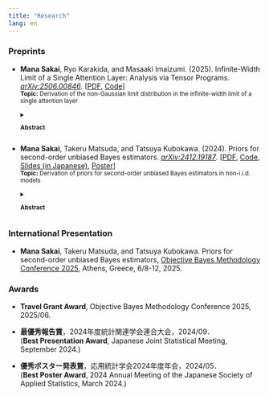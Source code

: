```yaml
---
title: "Research"
lang: en
---
```


### Preprints

- **Mana Sakai**, Ryo Karakida, and Masaaki Imaizumi. (2025). Infinite-Width Limit of a Single Attention Layer: Analysis via Tensor Programs. [*arXiv:2506.00846*](https://arxiv.org/abs/2506.00846).
[[PDF](https://arxiv.org/pdf/2506.00846),
[Code](https://github.com/manasakai/infinite-width-attention)]
    <br>
    <small>
        <span style="color: var(--text-sub-color)">
            **Topic:**  Derivation of the non-Gaussian limit distribution in the infinite-width limit of a single attention layer
        </span>
        <details>
            <summary>
                <span style="color: var(--text-sub-color)">
                    **Abstract**
                </span>
            </summary>
            <span style="color: var(--text-sub-color)">
                In modern theoretical analyses of neural networks, the infinite-width limit is often invoked to justify Gaussian approximations of neuron preactivations (e.g., via neural network Gaussian processes or Tensor Programs). However, these Gaussian-based asymptotic theories have so far been unable to capture the behavior of attention layers, except under special regimes such as infinitely many heads or tailored scaling schemes. In this paper, leveraging the Tensor Programs framework, we <u>**rigorously identify the infinite-width limit distribution of variables within a single attention layer**</u> under realistic architectural dimensionality and standard $1/\sqrt{n}$-scaling with $n$ dimensionality. We derive the exact form of this limit law without resorting to infinite-head approximations or tailored scalings, demonstrating that it <u>**departs fundamentally from Gaussianity**</u>. This limiting distribution exhibits non-Gaussianity from a hierarchical structure, being Gaussian conditional on the random similarity scores. Numerical experiments validate our theoretical predictions, confirming the effectiveness of our theory at finite width and accurate description of finite-head attentions. Beyond characterizing a standalone attention layer, our findings lay the groundwork for developing a unified theory of deep Transformer architectures in the infinite-width regime.
            </span>
        </details>
    </small>

- **Mana Sakai**, Takeru Matsuda, and Tatsuya Kubokawa. (2024). Priors for second-order unbiased Bayes estimators. [*arXiv:2412.19187*](https://arxiv.org/abs/2412.19187).
[[PDF](https://arxiv.org/pdf/2412.19187),
[Code](https://github.com/manasakai/second-order-unbiased-NER),
[Slides (in Japanese)](/files/Slides_PriorsForSecond-OrderUnbiasedBayesEstimators_jp.pdf){target="_blank"},
[Poster](/files/Poster_PriorsForSecond-OrderUnbiasedBayesEstimators.pdf){target="_blank"}]
    <br>
    <small>
        <span style="color: var(--text-sub-color)">
            **Topic:** Derivation of priors for second-order unbiased Bayes estimators in non-i.i.d. models
        </span>
        <details>
            <summary>
                <span style="color: var(--text-sub-color)">
                    **Abstract**
                </span>
            </summary>
            <span style="color: var(--text-sub-color)">
                <u>**Asymptotically unbiased priors**</u>, introduced by Hartigan (1965), are designed to achieve <u>**second-order unbiasedness</u>** of Bayes estimators. This paper <u>**extends Hartigan's framework to non-i.i.d. models</u>** by deriving a system of partial differential equations that characterizes asymptotically unbiased priors. Furthermore, we establish a necessary and sufficient condition for the existence of such priors and <u>**propose a simple procedure for constructing them</u>**.
                <br>
                The proposed method is applied to several examples, including the linear regression model and the nested error regression (NER) model (also known as the random effects model). Simulation studies evaluate the frequentist properties of the Bayes estimator under the asymptotically unbiased prior for the NER model, highlighting its effectiveness in small-sample settings.
            </span>

            <span style="color: var(--text-sub-color)">
                [1] Hartigan, J. A. (1965). The asymptotically unbiased prior distribution. *The Annals of Mathematical Statistics 36*(4), 1137–1152.
            </span>
        </details>
    </small>

### International Presentation
- **Mana Sakai**, Takeru Matsuda, and Tatsuya Kubokawa. Priors for second-order unbiased Bayes estimators, [Objective Bayes Methodology Conference 2025](https://obayes25.aueb.gr/index.html), Athens, Greece, 6/8-12, 2025.

### Awards
- **Travel Grant Award**, Objective Bayes Methodology Conference 2025, 2025/06.

- **最優秀報告賞**​，2024年度統計関連学会連合大会，2024/09．
<br>
(**Best Presentation Award**, Japanese Joint Statistical Meeting, September 2024.)

- **優秀ポスター発表賞**，応用統計学会2024年度年会，2024/05．
<br>
(**Best Poster Award**, 2024 Annual Meeting of the Japanese Society of Applied Statistics, March 2024.)
